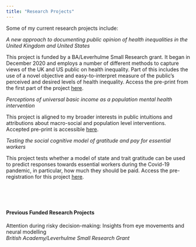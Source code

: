 ```yaml
---
title: "Research Projects"
---
```


Some of my current research projects include:

*A new approach to documenting public opinion of health inequalities in the United Kingdom and United States* 

This project is funded by a BA/Leverhulme Small Research grant. It began in December 2020 and employs a number of different methods to capture views of the UK and US public on health inequality. Part of this includes the use of a novel objective and easy-to-interpret measure of the public's perceived and desired levels of health inequality. Access the pre-print from the first part of the project [here](https://www.preprints.org/manuscript/202206.0215/v1).

*Perceptions of universal basic income as a population mental health intervention*

This project is aligned to my broader interests in public intuitions and attributions about macro-social and population level interventions. Accepted pre-print is accessible [here](https://psyarxiv.com/w6ae8).

*Testing the social cognitive model of gratitude and pay for essential workers*

This project tests whether a model of state and trait gratitude can be used to predict responses towards essential workers during the Covid-19 pandemic, in particular, how much they should be paid.
Access the pre-registration for this project [here](https://osf.io/5fk4x).

<p>&nbsp;</p>
<p>&nbsp;</p>

#### Previous Funded Research Projects

Attention during risky decision-making: Insights from eye movements and neural modelling  
_British Academy/Leverhulme Small Research Grant_